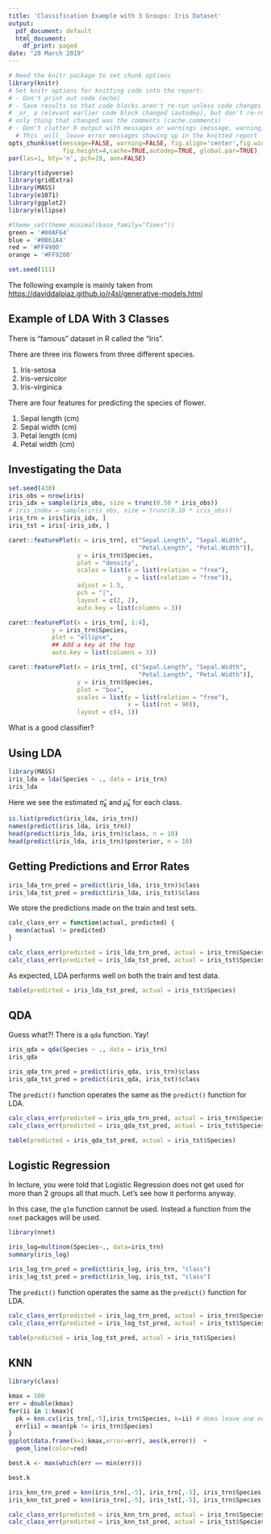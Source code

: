 ```yaml
---
title: 'Classification Example with 3 Groups: Iris Dataset'
output:
  pdf_document: default
  html_document:
    df_print: paged
date: "28 March 2019"
---
```




\newcommand{\Expect}[1]{E\left[ #1 \right]}
\newcommand{\Var}[1]{\mathbb{V}\left[ #1 \right]}
\newcommand{\Cov}[2]{\mathrm{Cov}\left[#1,\ #2\right]}

\newcommand{\E}{\mathbb{E}}
\renewcommand{\P}{\mathbb{P}}
\newcommand{\R}{\mathbb{R}}
\newcommand{\tr}[1]{\mbox{tr}(#1)}
\newcommand{\brt}{\widehat{\beta}_{r,t}}
\newcommand{\brl}{\widehat{\beta}_{r,\lambda}}
\newcommand{\bls}{\widehat{\beta}_{ls}}
\newcommand{\blt}{\widehat{\beta}_{l,t}}
\newcommand{\bll}{\widehat{\beta}_{l,\lambda}}

\newcommand{\argmin}[1]{\underset{#1}{\textrm{argmin}}}

\renewcommand{\vec}[1]{\underline{#1}}
\newcommand{\vX}{\vec{X}}
\newcommand{\X}{\vX}
\newcommand{\vx}{\vec{x}}
\newcommand{\vY}{\vec{Y}}
\newcommand{\vy}{\vec{y}}
\newcommand{\vmu}{\vec{\mu}}
\newcommand{\vSigma}{\vec{\Sigma}}
\newcommand{\vbeta}{\vec{\beta}}
\newcommand{\bhat}{\widehat{\beta}}
\newcommand{\vbhat}{\vec{\widehat{\beta}}}
\newcommand{\sumin}{\sum_{i=1}^n}
\newcommand{\sumjp}{\sum_{j=1}^p}

\newcommand\given{\:\vert\:}


```r
# Need the knitr package to set chunk options
library(knitr)
# Set knitr options for knitting code into the report:
# - Don't print out code (echo)
# - Save results so that code blocks aren't re-run unless code changes (cache),
# _or_ a relevant earlier code block changed (autodep), but don't re-run if the
# only thing that changed was the comments (cache.comments)
# - Don't clutter R output with messages or warnings (message, warning)
  # This _will_ leave error messages showing up in the knitted report
opts_chunk$set(message=FALSE, warning=FALSE, fig.align='center',fig.width=8,
               fig.height=4,cache=TRUE,autodep=TRUE, global.par=TRUE)
par(las=1, bty='n', pch=19, ann=FALSE)

library(tidyverse)
library(gridExtra)
library(MASS)
library(e1071)
library(ggplot2)
library(ellipse)

#theme_set(theme_minimal(base_family="Times"))
green = '#00AF64'
blue = '#0B61A4'
red = '#FF4900'
orange = '#FF9200'

set.seed(111)
```

The following example is mainly taken from [https://daviddalpiaz.github.io/r4sl/generative-models.html](https://daviddalpiaz.github.io/r4sl/generative-models.html)

## Example of LDA With 3 Classes

There is "famous" dataset in R called the "Iris".

There are three iris flowers from three different species.

  1. Iris-setosa
  2. Iris-versicolor
  3. Iris-virginica
  
There are four features for predicting the species of flower.

  1. Sepal length (cm)
  2. Sepal width (cm)
  3. Petal length (cm)
  4. Petal width (cm)

## Investigating the Data

```r
set.seed(430)
iris_obs = nrow(iris)
iris_idx = sample(iris_obs, size = trunc(0.50 * iris_obs))
# iris_index = sample(iris_obs, size = trunc(0.10 * iris_obs))
iris_trn = iris[iris_idx, ]
iris_tst = iris[-iris_idx, ]
```


```r
caret::featurePlot(x = iris_trn[, c("Sepal.Length", "Sepal.Width", 
                                    "Petal.Length", "Petal.Width")], 
                   y = iris_trn$Species,
                   plot = "density", 
                   scales = list(x = list(relation = "free"), 
                                 y = list(relation = "free")), 
                   adjust = 1.5, 
                   pch = "|", 
                   layout = c(2, 2), 
                   auto.key = list(columns = 3))

```

```r

caret::featurePlot(x = iris_trn[, 1:4], 
            y = iris_trn$Species, 
            plot = "ellipse",
            ## Add a key at the top
            auto.key = list(columns = 3))

```


```r
caret::featurePlot(x = iris_trn[, c("Sepal.Length", "Sepal.Width", 
                                    "Petal.Length", "Petal.Width")], 
                   y = iris_trn$Species,
                   plot = "box",
                   scales = list(y = list(relation = "free"),
                                 x = list(rot = 90)),
                   layout = c(4, 1))
```

What is a good classifier?

## Using LDA

```r
library(MASS)
iris_lda = lda(Species ~ ., data = iris_trn)
iris_lda
```

Here we see the estimated $\hat{\pi}_k$ and $\hat{\mu}_k$ for each class.

```r
is.list(predict(iris_lda, iris_trn))
names(predict(iris_lda, iris_trn))
head(predict(iris_lda, iris_trn)$class, n = 10)
head(predict(iris_lda, iris_trn)$posterior, n = 10)
```

## Getting Predictions and Error Rates

```r
iris_lda_trn_pred = predict(iris_lda, iris_trn)$class
iris_lda_tst_pred = predict(iris_lda, iris_tst)$class
```

We store the predictions made on the train and test sets.

```r
calc_class_err = function(actual, predicted) {
  mean(actual != predicted)
}
```

```r
calc_class_err(predicted = iris_lda_trn_pred, actual = iris_trn$Species)
calc_class_err(predicted = iris_lda_tst_pred, actual = iris_tst$Species)
```

As expected, LDA performs well on both the train and test data.

```r
table(predicted = iris_lda_tst_pred, actual = iris_tst$Species)
```

## QDA

Guess what?! There is a `qda` function. Yay!

```r
iris_qda = qda(Species ~ ., data = iris_trn)
iris_qda
```

```r
iris_qda_trn_pred = predict(iris_qda, iris_trn)$class
iris_qda_tst_pred = predict(iris_qda, iris_tst)$class
```

The `predict()` function operates the same as the `predict()` function for LDA.

```r
calc_class_err(predicted = iris_qda_trn_pred, actual = iris_trn$Species)
calc_class_err(predicted = iris_qda_tst_pred, actual = iris_tst$Species)
```

```r
table(predicted = iris_qda_tst_pred, actual = iris_tst$Species)
```

## Logistic Regression

In lecture, you were told that Logistic Regression does not get used for more than 2 groups all that much. Let's see how it performs anyway.

In this case, the `glm` function cannot be used. Instead a function from the `nnet` packages will be used.



```r
library(nnet)

iris_log=multinom(Species~., data=iris_trn)
summary(iris_log)
```

```r
iris_log_trn_pred = predict(iris_log, iris_trn, "class")
iris_log_tst_pred = predict(iris_log, iris_tst, "class")
```

The `predict()` function operates the same as the `predict()` function for LDA.

```r
calc_class_err(predicted = iris_log_trn_pred, actual = iris_trn$Species)
calc_class_err(predicted = iris_log_tst_pred, actual = iris_tst$Species)
```

```r
table(predicted = iris_log_tst_pred, actual = iris_tst$Species)
```

## KNN

```r
library(class)

kmax = 100
err = double(kmax)
for(ii in 1:kmax){
  pk = knn.cv(iris_trn[,-5],iris_trn$Species, k=ii) # does leave one out CV
  err[ii] = mean(pk != iris_trn$Species)
}
ggplot(data.frame(k=1:kmax,error=err), aes(k,error))  +
  geom_line(color=red)

best.k <- max(which(err == min(err)))

best.k
```

```r
iris_knn_trn_pred = knn(iris_trn[,-5], iris_trn[,-5], iris_trn$Species, k = best.k)
iris_knn_tst_pred = knn(iris_trn[,-5], iris_tst[,-5], iris_trn$Species, k = best.k)
```

```r
calc_class_err(predicted = iris_knn_trn_pred, actual = iris_trn$Species)
calc_class_err(predicted = iris_knn_tst_pred, actual = iris_tst$Species)
```